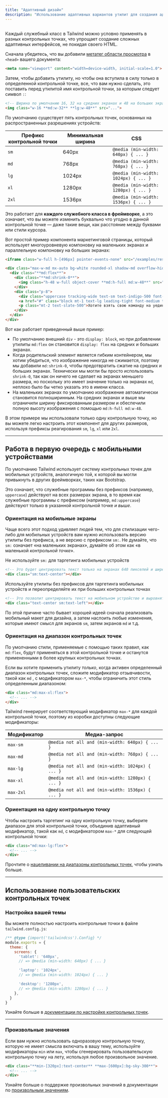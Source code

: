 ```yaml
---
title: "Адаптивный дизайн"
description: "Использование адаптивных вариантов утилит для создания адаптивных пользовательских интерфейсов."
---
```



## <Heading hidden>Обзор</Heading>

Каждый служебный класс в Tailwind можно условно применять в разных контрольных точках, что упрощает создание сложных адаптивных интерфейсов, не покидая своего HTML.

Сначала убедитесь, что вы добавили [метатег области просмотра](https://developer.mozilla.org/en-US/docs/Web/HTML/Viewport_meta_tag) в `<head>` вашего документа:

```html
<meta name="viewport" content="width=device-width, initial-scale=1.0">
```

Затем, чтобы добавить утилиту, но чтобы она вступила в силу только в определенной контрольной точке, все, что вам нужно сделать, это поставить перед утилитой имя контрольной точки, за которым следует символ `:`:

```html
<!-- Ширина по умолчанию 16, 32 на средних экранах и 48 на больших экранах -->
<img class="w-16 **md:w-32** **lg:w-48**" src="...">
```

По умолчанию существует пять контрольных точек, основанных на распространенных разрешениях устройств:

| Префикс контрольной точки | Минимальная ширина | CSS |
| --- | --- | --- |
| `sm` | 640px | `@media (min-width: 640px) { ... }` |
| `md` | 768px | `@media (min-width: 768px) { ... }` |
| `lg` | 1024px | `@media (min-width: 1024px) { ... }` |
| `xl` | 1280px | `@media (min-width: 1280px) { ... }` |
| `2xl` | 1536px | `@media (min-width: 1536px) { ... }` |

Это работает для **каждого служебного класса в фреймворке**, а это означает, что вы можете изменить буквально что угодно в данной контрольной точке — даже такие вещи, как расстояние между буквами или стили курсора.

Вот простой пример компонента маркетинговой страницы, который использует многоуровневую компоновку на маленьких экранах и параллельную компоновку на больших экранах:

```html {{ example: { resizable: true, p: 'none' } }}
<iframe class="w-full h-[496px] pointer-events-none" src="/examples/responsive-design-demo"></iframe>
```

```html
<div class="max-w-md mx-auto bg-white rounded-xl shadow-md overflow-hidden **md:max-w-2xl**">
  <div class="**md:flex**">
    <div class="**md:shrink-0**">
      <img class="h-48 w-full object-cover **md:h-full md:w-48**" src="/img/building.jpg" alt="Modern building architecture">
    </div>
    <div class="p-8">
      <div class="uppercase tracking-wide text-sm text-indigo-500 font-semibold">Отступления компании</div>
      <a href="#" class="block mt-1 text-lg leading-tight font-medium text-black hover:underline">Невероятные условия для вашей команды</a>
      <p class="mt-2 text-slate-500">Хотите взять свою команду на уединение, чтобы насладиться вкусной едой и понежиться на солнышке? У нас есть список мест, где это можно сделать.</p>
    </div>
  </div>
</div>
```

Вот как работает приведенный выше пример:

- По умолчанию внешний `div` - это `display: block`, но при добавлении утилиты `md:flex` он становится `display: flex` на средних и больших экранах.
- Когда родительский элемент является гибким контейнером, мы хотим убедиться, что изображение никогда не сжимается, поэтому мы добавили `md:shrink-0`, чтобы предотвратить сжатие на средних и больших экранах. Технически мы могли бы просто использовать `shrink-0`, так как он ничего не сделает на экранах меньшего размера, но поскольку это имеет значение только на экранах `md`, неплохо было бы четко указать это в имени класса.
- На маленьких экранах по умолчанию изображение автоматически становится полноширинным. На средних экранах и выше мы ограничили ширину фиксированным размером и обеспечили полную высоту изображения с помощью `md:h-full md:w-48`.

В этом примере мы использовали только одну контрольную точку, но вы можете легко настроить этот компонент для других размеров, используя префиксы реагирования `sm`, `lg`, `xl` или `2xl`.

---

## Работа в первую очередь с мобильными устройствами

По умолчанию Tailwind использует систему контрольных точек для мобильных устройств, аналогичную той, к которой вы могли привыкнуть в других фреймворках, таких как Bootstrap.

Это означает, что служебные программы без префиксов (например, `uppercase`) действуют на всех размерах экрана, в то время как служебные программы с префиксом (например, `md:uppercase`) действуют только в указанной контрольной точке *и выше*.

### Ориентация на мобильные экраны

Чаще всего этот подход удивляет людей тем, что для стилизации чего-либо для мобильных устройств вам нужно использовать версию утилиты без префикса, а не версию с префиксом `sm:`. Не думайте, что `sm:` означает «на маленьких экранах», думайте об этом как «в маленькой *контрольной точке*».

<TipBad>Не используйте <code className="text-sm font-bold text-slate-800">sm:</code> для таргетинга мобильных устройств</TipBad>

```html
<!-- Это будет центрировать текст только на экранах 640 пикселей и шире, но не на маленьких экранах -->
<div class="sm:text-center"></div>
```

<TipGood>Используйте утилиты без префиксов для таргетинга мобильных устройств и переопределяйте их при больших контрольных точках</TipGood>

```html
<!-- Это позволит центрировать текст на мобильном устройстве и выровнять его по левому краю на экранах 640 пикселей и шире -->
<div class="text-center sm:text-left"></div>
```

По этой причине часто бывает хорошей идеей сначала реализовать мобильный макет для дизайна, а затем наслоить любые изменения, которые имеют смысл для экранов `sm`, затем экранов `md` и т.д.

### Ориентация на диапазон контрольных точек

По умолчанию стили, применяемые с помощью таких правил, как `md:flex`, будут применяться в этой контрольной точке и останутся примененными в более крупных контрольных точках.

Если вы хотите применить утилиту _только_, когда активен определенный диапазон контрольных точек, сложите модификатор отзывчивости, такой как `md` , с модификатором `max-*`, чтобы ограничить этот стиль определенным диапазоном:

```html
<div class="md:max-xl:flex">
  <!-- ... -->
</div>
```

Tailwind генерирует соответствующий модификатор `max-*` для каждой контрольной точки, поэтому из коробки доступны следующие модификаторы:

| Модификатор | Медиа-запрос |
| --- | --- |
| `max-sm` | `@media not all and (min-width: 640px) { ... }` |
| `max-md` | `@media not all and (min-width: 768px) { ... }` |
| `max-lg` | `@media not all and (min-width: 1024px) { ... }` |
| `max-xl` | `@media not all and (min-width: 1280px) { ... }` |
| `max-2xl` | `@media not all and (min-width: 1536px) { ... }` |

### Ориентация на одну контрольную точку

Чтобы настроить таргетинг на одну контрольную точку, выберите диапазон для этой контрольной точки, объединив адаптивный модификатор, такой как `md`, с модификатором `max-*` для следующей контрольной точки:

```html
<div class="md:max-lg:flex">
  <!-- ... -->
</div>
```

Прочтите о [нацеливании на диапазоны контрольных точек](#targeting-a-breakpoint-range), чтобы узнать больше.

---

## Использование пользовательских контрольных точек

### Настройка вашей темы

Вы можете полностью настроить контрольные точки в файле `tailwind.config.js`:

```js {{ filename: 'tailwind.config.js' }}
/** @type {import('tailwindcss').Config} */
module.exports = {
  theme: {
    screens: {
      'tablet': '640px',
      // => @media (min-width: 640px) { ... }

      'laptop': '1024px',
      // => @media (min-width: 1024px) { ... }

      'desktop': '1280px',
      // => @media (min-width: 1280px) { ... }
    },
  }
}
```

Узнайте больше в [документации по настройке контрольных точек](/docs/breakpoints).

---

### Произвольные значения

Если вам нужно использовать одноразовую контрольную точку, которую не имеет смысла включать в вашу тему, используйте модификаторы `min` или `max`, чтобы сгенерировать пользовательскую контрольную точку на лету, используя любое произвольное значение.

```html
<div class="**min-[320px]:text-center** **max-[600px]:bg-sky-300**">
  <!-- ... -->
</div>
```

Узнайте больше о поддержке произвольных значений в документации по [произвольным значениям](/docs/adding-custom-styles#using-arbitrary-values).
